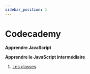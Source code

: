 ```yaml
---
sidebar_position: 1
---
```


# Codecademy

**Apprendre JavaScript**

**Apprendre le JavaScript intermédiaire**

   1. [Les classes](Apprendre_le_JavaScript_intermediaire/Les_classes)
